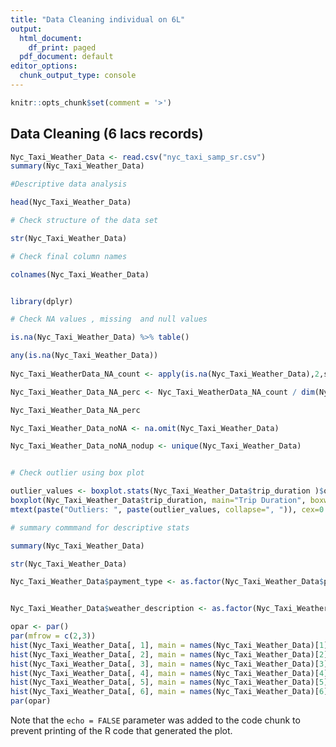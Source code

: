 ```yaml
---
title: "Data Cleaning individual on 6L"
output:
  html_document:
    df_print: paged
  pdf_document: default
editor_options:
  chunk_output_type: console
---
```


```r
knitr::opts_chunk$set(comment = '>')
```

## Data Cleaning (6 lacs records)

```r
 

Nyc_Taxi_Weather_Data <- read.csv("nyc_taxi_samp_sr.csv")
summary(Nyc_Taxi_Weather_Data)

#Descriptive data analysis 

head(Nyc_Taxi_Weather_Data)

# Check structure of the data set 

str(Nyc_Taxi_Weather_Data)

# Check final column names 

colnames(Nyc_Taxi_Weather_Data)


library(dplyr)

# Check NA values , missing  and null values 

is.na(Nyc_Taxi_Weather_Data) %>% table()

any(is.na(Nyc_Taxi_Weather_Data))
 
Nyc_Taxi_WeatherData_NA_count <- apply(is.na(Nyc_Taxi_Weather_Data),2,sum)

Nyc_Taxi_Weather_Data_NA_perc <- Nyc_Taxi_WeatherData_NA_count / dim(Nyc_Taxi_Weather_Data)[1] * 100

Nyc_Taxi_Weather_Data_NA_perc

Nyc_Taxi_Weather_Data_noNA <- na.omit(Nyc_Taxi_Weather_Data)

Nyc_Taxi_Weather_Data_noNA_nodup <- unique(Nyc_Taxi_Weather_Data)


# Check outlier using box plot 

outlier_values <- boxplot.stats(Nyc_Taxi_Weather_Data$trip_duration )$out  # outlier values.
boxplot(Nyc_Taxi_Weather_Data$trip_duration, main="Trip Duration", boxwex=0.1)
mtext(paste("Outliers: ", paste(outlier_values, collapse=", ")), cex=0.6)

# summary commmand for descriptive stats 

summary(Nyc_Taxi_Weather_Data)

str(Nyc_Taxi_Weather_Data)

Nyc_Taxi_Weather_Data$payment_type <- as.factor(Nyc_Taxi_Weather_Data$payment_type)


Nyc_Taxi_Weather_Data$weather_description <- as.factor(Nyc_Taxi_Weather_Data$weather_description)

opar <- par()
par(mfrow = c(2,3))
hist(Nyc_Taxi_Weather_Data[, 1], main = names(Nyc_Taxi_Weather_Data)[1], xlab = names(Nyc_Taxi_Weather_Data)[1], xlim = c(0,100))
hist(Nyc_Taxi_Weather_Data[, 2], main = names(Nyc_Taxi_Weather_Data)[2], xlab = names(Nyc_Taxi_Weather_Data)[2], xlim = c(0,100))
hist(Nyc_Taxi_Weather_Data[, 3], main = names(Nyc_Taxi_Weather_Data)[3], xlab = names(Nyc_Taxi_Weather_Data)[3], xlim = c(0,100))
hist(Nyc_Taxi_Weather_Data[, 4], main = names(Nyc_Taxi_Weather_Data)[4], xlab = names(Nyc_Taxi_Weather_Data)[4], xlim = c(0,100))
hist(Nyc_Taxi_Weather_Data[, 5], main = names(Nyc_Taxi_Weather_Data)[5], xlab = names(Nyc_Taxi_Weather_Data)[5], xlim = c(0,100))
hist(Nyc_Taxi_Weather_Data[, 6], main = names(Nyc_Taxi_Weather_Data)[6], xlab = names(Nyc_Taxi_Weather_Data)[6], xlim = c(0,100))
par(opar)

```

Note that the `echo = FALSE` parameter was added to the code chunk to prevent printing of the R code that generated the plot.
